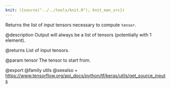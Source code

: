 ```yaml
---
knit: ({source("../../tools/knit.R"); knit_man_src})
---
```

Returns the list of input tensors necessary to compute `tensor`.

@description
Output will always be a list of tensors
(potentially with 1 element).

@returns
    List of input tensors.

@param tensor The tensor to start from.

@export
@family utils
@seealso
+ <https://www.tensorflow.org/api_docs/python/tf/keras/utils/get_source_inputs>
